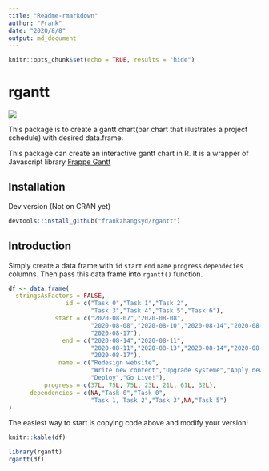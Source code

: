```yaml
---
title: "Readme-rmarkdown"
author: "Frank"
date: "2020/8/8"
output: md_document
---
```


```r
knitr::opts_chunk$set(echo = TRUE, results = "hide")
```

# rgantt 

![](http://www.r-pkg.org/badges/version/rgantt)

This package is to create a gantt chart(bar chart that illustrates a project schedule) with desired data.frame.

This package can create an interactive gantt chart in R. It is a wrapper of Javascript library [Frappe Gantt](https://github.com/frappe/gantt)

## Installation

Dev version (Not on CRAN yet)

``` r
devtools::install_github("frankzhangsyd/rgantt") 
```

## Introduction

Simply create a data frame with `id` `start` `end` `name` `progress` `dependecies` columns.
Then pass this data frame into `rgantt()` function.

```r
df <- data.frame(
  stringsAsFactors = FALSE,
                id = c("Task 0","Task 1","Task 2",
                       "Task 3","Task 4","Task 5","Task 6"),
             start = c("2020-08-07","2020-08-08",
                       "2020-08-08","2020-08-10","2020-08-14","2020-08-15",
                       "2020-08-17"),
               end = c("2020-08-14","2020-08-11",
                       "2020-08-11","2020-08-13","2020-08-14","2020-08-16",
                       "2020-08-17"),
              name = c("Redesign website",
                       "Write new content","Upgrade systeme","Apply new styles","Review",
                       "Deploy","Go Live!"),
          progress = c(37L, 75L, 75L, 23L, 21L, 61L, 32L),
      dependencies = c(NA,"Task 0","Task 0",
                       "Task 1, Task 2","Task 3",NA,"Task 5")
)
```

The easiest way to start is copying code above and modify your version!

```r
knitr::kable(df)
```

```r
library(rgantt)
rgantt(df)
```


